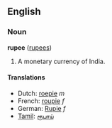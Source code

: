 ==English==
===Noun===
'''rupee''' ([[rupees]])

#A monetary currency of India.

====Translations====
*Dutch: [[roepie]] ''m''
*French: [[roupie]] ''f''
*German: [[Rupie]] ''f''
*[[Tamil]]: [[ரூபாய்]]